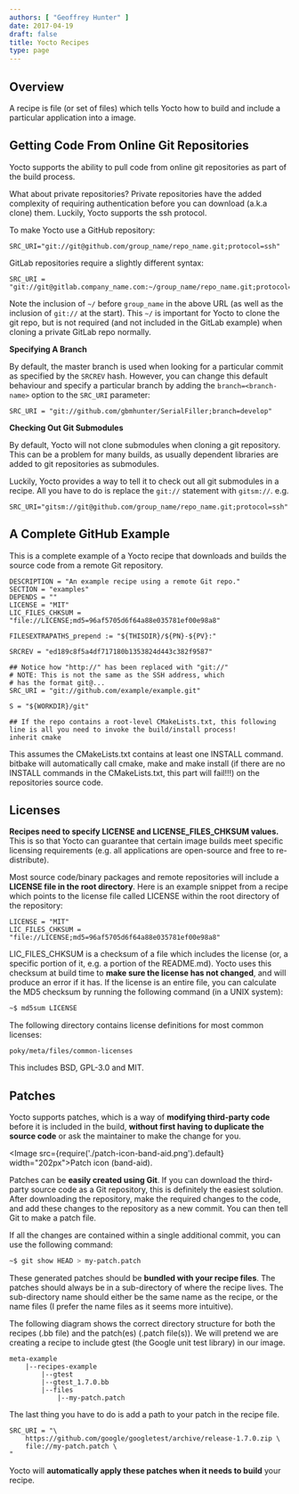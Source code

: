 ```yaml
---
authors: [ "Geoffrey Hunter" ]
date: 2017-04-19
draft: false
title: Yocto Recipes
type: page
---
```


## Overview

A recipe is file (or set of files) which tells Yocto how to build and include a particular application into a image.

## Getting Code From Online Git Repositories

Yocto supports the ability to pull code from online git repositories as part of the build process.

What about private repositories? Private repositories have the added complexity of requiring authentication before you can download (a.k.a clone) them. Luckily, Yocto supports the ssh protocol.

To make Yocto use a GitHub repository:

```text
SRC_URI="git://git@github.com/group_name/repo_name.git;protocol=ssh"
```

GitLab repositories require a slightly different syntax:

```text
SRC_URI = "git://git@gitlab.company_name.com:~/group_name/repo_name.git;protocol=ssh"
```

Note the inclusion of `~/` before `group_name` in the above URL (as well as the inclusion of `git://` at the start). This `~/` is important for Yocto to clone the git repo, but is not required (and not included in the GitLab example) when cloning a private GitLab repo normally.

**Specifying A Branch**

By default, the master branch is used when looking for a particular commit as specified by the `SRCREV` hash. However, you can change this default behaviour and specify a particular branch by adding the `branch=<branch-name>` option to the `SRC_URI` parameter:

```text
SRC_URI = "git://github.com/gbmhunter/SerialFiller;branch=develop"
```

**Checking Out Git Submodules**

By default, Yocto will not clone submodules when cloning a git repository. This can be a problem for many builds, as usually dependent libraries are added to git repositories as submodules.

Luckily, Yocto provides a way to tell it to check out all git submodules in a recipe. All you have to do is replace the `git://` statement with `gitsm://`. e.g.

```text
SRC_URI="gitsm://git@github.com/group_name/repo_name.git;protocol=ssh"
```

## A Complete GitHub Example

This is a complete example of a Yocto recipe that downloads and builds the source code from a remote Git repository.

```text
DESCRIPTION = "An example recipe using a remote Git repo."
SECTION = "examples"
DEPENDS = ""
LICENSE = "MIT"
LIC_FILES_CHKSUM = "file://LICENSE;md5=96af5705d6f64a88e035781ef00e98a8"

FILESEXTRAPATHS_prepend := "${THISDIR}/${PN}-${PV}:"

SRCREV = "ed189c8f5a4df717180b1353824d443c382f9587"

## Notice how "http://" has been replaced with "git://"
# NOTE: This is not the same as the SSH address, which
# has the format git@...
SRC_URI = "git://github.com/example/example.git"

S = "${WORKDIR}/git"

## If the repo contains a root-level CMakeLists.txt, this following line is all you need to invoke the build/install process!
inherit cmake
```

This assumes the CMakeLists.txt contains at least one INSTALL command. bitbake will automatically call cmake, make and make install (if there are no INSTALL commands in the CMakeLists.txt, this part will fail!!!) on the repositories source code.

## Licenses

**Recipes need to specify LICENSE and LICENSE_FILES_CHKSUM values.** This is so that Yocto can guarantee that certain image builds meet specific licensing requirements (e.g. all applications are open-source and free to re-distribute).

Most source code/binary packages and remote repositories will include a **LICENSE file in the root directory**. Here is an example snippet from a recipe which points to the license file called LICENSE within the root directory of the repository:

```text
LICENSE = "MIT"
LIC_FILES_CHKSUM = "file://LICENSE;md5=96af5705d6f64a88e035781ef00e98a8"
```

LIC_FILES_CHKSUM is a checksum of a file  which includes the license (or, a specific portion of it, e.g. a portion of the README.md). Yocto uses this checksum at build time to **make sure the license has not changed**, and will produce an error if it has. If the license is an entire file, you can calculate the MD5 checksum by running the following command (in a UNIX system):

```sh    
~$ md5sum LICENSE
```

The following directory contains license definitions for most common licenses:

```text
poky/meta/files/common-licenses
```

This includes BSD, GPL-3.0 and MIT.

## Patches

Yocto supports patches, which is a way of **modifying third-party code** before it is included in the build, **without first having to duplicate the source code** or ask the maintainer to make the change for you.

<Image src={require('./patch-icon-band-aid.png').default} width="202px">Patch icon (band-aid).</Image>

Patches can be **easily created using Git**. If you can download the third-party source code as a Git repository, this is definitely the easiest solution. After downloading the repository, make the required changes to the code, and add these changes to the repository as a new commit. You can then tell Git to make a patch file.

If all the changes are contained within a single additional commit, you can use the following command:

```sh    
~$ git show HEAD > my-patch.patch
```

These generated patches should be **bundled with your recipe files**. The patches should always be in a sub-directory of where the recipe lives. The sub-directory name should either be the same name as the recipe, or the name files (I prefer the name files as it seems more intuitive).

The following diagram shows the correct directory structure for both the recipes (.bb file) and the patch(es) (.patch file(s)). We will pretend we are creating a recipe to include gtest (the Google unit test library) in our image.

```text
meta-example
    |--recipes-example
        |--gtest
        |--gtest_1.7.0.bb
        |--files
            |--my-patch.patch
```

The last thing you have to do is add a path to your patch in the recipe file.

```text
SRC_URI = "\
    https://github.com/google/googletest/archive/release-1.7.0.zip \
    file://my-patch.patch \
"
```

Yocto will **automatically apply these patches when it needs to build** your recipe.
